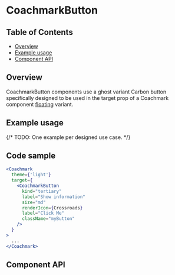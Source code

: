 
# CoachmarkButton

## Table of Contents

- [Overview](#overview)
- [Example usage](#example-usage)
- [Component API](#component-api)

## Overview

CoachmarkButton components use a ghost variant Carbon button specifically
designed to be used in the target prop of a Coachmark component
[floating](https://pages.github.ibm.com/carbon/ibm-products/components/onboarding/coachmark/usage#floating)
variant.

## Example usage

{/* TODO: One example per designed use case. */}

<Canvas>
  <div className="CoachmarkBaseExampleUsage">
    <Story of={CoachmarkButtonStories.coachmarkButton} />
  </div>
</Canvas>

## Code sample

```jsx
<Coachmark
  theme={'light'}
  target={
    <CoachmarkButton
      kind="tertiary"
      label="Show information"
      size="md"
      renderIcon={Crossroads}
      label="Click Me"
      className="myButton"
    />
  }
>
  ...
</Coachmark>
```

## Component API

<Controls />

